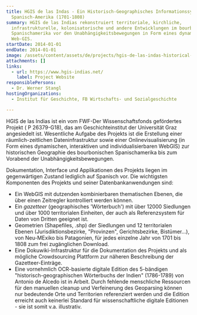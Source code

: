 ```yaml
---
title: HGIS de las Indas - Ein Historisch-Geographisches Informationssystem von
  Spanisch-Amerika (1701-1808)
summary: HGIS de las Indias rekonstruiert territoriale, kirchliche,
  infrastrukturelle, kolonisatorische und andere Entwicklungen im bourbonischen
  Spanischamerika vor den Unabhängigkeitsbewegungen in Form eines dynamischen
  Web-GIS.
startDate: 2014-01-01
endDate: 2014-01-01
image: /assets/content/assets/de/projects/hgis-de-las-indas-historical-geographic-information-system-spanish-america-1701-1808/digh.png
attachments: []
links:
  - url: https://www.hgis-indias.net/
    label: Project Website
responsiblePersons:
  - Dr. Werner Stangl
hostingOrganizations:
  - Institut für Geschichte, FB Wirtschafts- und Sozialgeschichte

---
```

HGIS de las Indias ist ein vom FWF-Der Wissenschaftsfonds  gefördertes Projekt ( P 26379-G18), das am Geschichteinstitut der Universität Graz angesiedelt ist. Wesentliche Aufgabe des Projekts ist die Erstellung einer räumlich-zeitlichen Dateninfrastruktur sowie einer Onlinevisualisierung (in Form eines dynamischen, interaktiven und individualisierbaren WebGIS) zur historischen Geographie des bourbonischen Spanischamerika bis zum Vorabend der Unabhängigkeitsbewegungen.

Dokumentation, Interface und Applikationen des Projekts liegen im gegenwärtigen Zustand lediglich auf Spanisch vor.  Die wichtigsten Komponenten des Projekts und seiner Datenbankanwendungen sind:

*   Ein WebGIS mit dutzenden kombinierbaren thematischen Ebenen, die über einen Zeitregler kontrolliert werden können.
*   Ein _gazetteer_ (geographisches 'Wörterbuch') mit über 12000 Siedlungen und über 1000 territorialen Einheiten, der auch als Referenzsystem für Daten von Dritten geeignet ist.
*   Geometrien (Shapefiles, .shp) der Siedlungen und 12 territorialen Ebenen (Jurisdiktionsbezirke, "Provinzen", Gerichtsbezirke, Bistümer...), von Neu-MExiko bis Patagonien, für jedes einzelne Jahr von 1701 bis 1808 zum frei zugänglichen Download.
*   Eine Dokuwiki-Infrastruktur für die Dokumentation des Projekts und als mögliche Crowdsourcing Plattform zur näheren Beschreibung der Gazetteer-Einträge.
*   Eine vornehmlich OCR-basierte digitale Edition des 5-bändigen "historisch-geographischen Wörterbuchs der Indien" (1786-1789) von Antonio de Alcedo ist in Arbeit. Durch fehlende menschliche Ressourcen für den manuellen cleanup und Verfeinerung des Geoparsing können nur bedeutende Orte und Territorien referenziert werden und die Edition erreicht auch keinerlei Standard für wissenschaftliche digitale Editionen - sie ist somit v.a. illustrativ.
